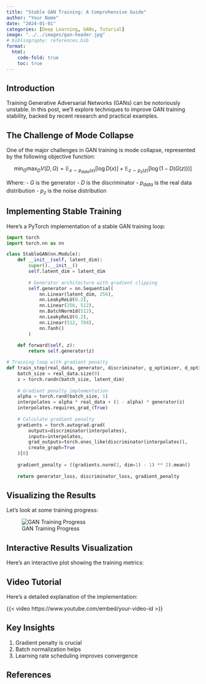 ```yaml
---
title: "Stable GAN Training: A Comprehensive Guide"
author: "Your Name"
date: "2024-01-01"
categories: [Deep Learning, GANs, Tutorial]
image: "../../images/gan-header.jpg"
# bibliography: references.bib
format:
  html:
    code-fold: true
    toc: true
---
```


## Introduction

Training Generative Adversarial Networks (GANs) can be notoriously unstable. In this post, we'll explore techniques to improve GAN training stability, backed by recent research and practical examples.

## The Challenge of Mode Collapse

One of the major challenges in GAN training is mode collapse, represented by the following objective function:

$$
\min_G \max_D V(D,G) = \mathbb{E}_{x\sim p_{data}(x)}[\log D(x)] + \mathbb{E}_{z\sim p_z(z)}[\log(1-D(G(z)))]
$$

Where:
- $G$ is the generator
- $D$ is the discriminator
- $p_{data}$ is the real data distribution
- $p_z$ is the noise distribution

## Implementing Stable Training

Here's a PyTorch implementation of a stable GAN training loop:

```python
import torch
import torch.nn as nn

class StableGAN(nn.Module):
    def __init__(self, latent_dim):
        super().__init__()
        self.latent_dim = latent_dim
        
        # Generator architecture with gradient clipping
        self.generator = nn.Sequential(
            nn.Linear(latent_dim, 256),
            nn.LeakyReLU(0.2),
            nn.Linear(256, 512),
            nn.BatchNorm1d(512),
            nn.LeakyReLU(0.2),
            nn.Linear(512, 784),
            nn.Tanh()
        )
        
    def forward(self, z):
        return self.generator(z)

# Training loop with gradient penalty
def train_step(real_data, generator, discriminator, g_optimizer, d_optimizer):
    batch_size = real_data.size(0)
    z = torch.randn(batch_size, latent_dim)
    
    # Gradient penalty implementation
    alpha = torch.rand(batch_size, 1)
    interpolates = alpha * real_data + (1 - alpha) * generator(z)
    interpolates.requires_grad_(True)
    
    # Calculate gradient penalty
    gradients = torch.autograd.grad(
        outputs=discriminator(interpolates),
        inputs=interpolates,
        grad_outputs=torch.ones_like(discriminator(interpolates)),
        create_graph=True
    )[0]
    
    gradient_penalty = ((gradients.norm(2, dim=1) - 1) ** 2).mean()
    
    return generator_loss, discriminator_loss, gradient_penalty
```

## Visualizing the Results

Let's look at some training progress:

![GAN Training Progress](../../images/gan-progress.jpg)

## Interactive Results Visualization

Here's an interactive plot showing the training metrics:

<!-- ```{python}
#| echo: false
#| output: true

import plotly.express as px
import pandas as pd
import numpy as np
# Sample training data
data = pd.DataFrame({
    'epoch': range(100),
    'generator_loss': np.random.rand(100),
    'discriminator_loss': np.random.rand(100)
})

fig = px.line(data, x='epoch', y=['generator_loss', 'discriminator_loss'],
              title='Training Progress')
fig.show()
``` -->

## Video Tutorial

Here's a detailed explanation of the implementation:

{{< video https://www.youtube.com/embed/your-video-id >}}

## Key Insights

1. Gradient penalty is crucial
2. Batch normalization helps
3. Learning rate scheduling improves convergence

## References
<!-- 
::: {#refs}
[@goodfellow2014generative]
[@arjovsky2017wasserstein]
::: -->